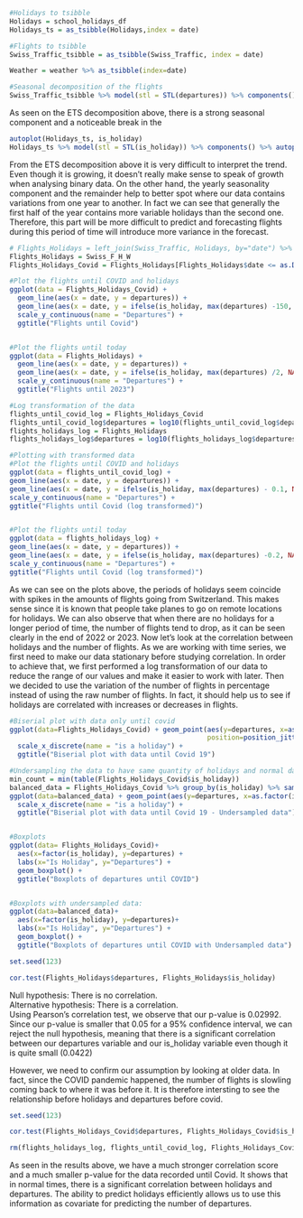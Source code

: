 ```r
#Holidays to tsibble
Holidays = school_holidays_df
Holidays_ts = as_tsibble(Holidays,index = date)

#Flights to tsibble
Swiss_Traffic_tsibble = as_tsibble(Swiss_Traffic, index = date)

Weather = weather %>% as_tsibble(index=date)

#Seasonal decomposition of the flights
Swiss_Traffic_tsibble %>% model(stl = STL(departures)) %>% components() %>% autoplot()

```
As seen on the ETS decomposition above, there is a strong seasonal component and a noticeable break in the 

```r
autoplot(Holidays_ts, is_holiday) 
Holidays_ts %>% model(stl = STL(is_holiday)) %>% components() %>% autoplot()

```

From the ETS decomposition above it is very difficult to interpret the trend. Even though it is growing, it doesn't really make sense to speak of growth when analysing binary data. On the other hand, the yearly seasonality component and the remainder help to better spot where our data contains variations from one year to another. In fact we can see that generally the first half of the year contains more variable holidays than the second one. Therefore, this part will be more difficult to predict and forecasting flights during this period of time will introduce more variance in the forecast.


```r


# Flights_Holidays = left_join(Swiss_Traffic, Holidays, by="date") %>% group_by(date) %>% summarise(departures = sum(departures), is_holiday = is_holiday)
Flights_Holidays = Swiss_F_H_W
Flights_Holidays_Covid = Flights_Holidays[Flights_Holidays$date <= as.Date("2020-01-31"),]

#Plot the flights until COVID and holidays
ggplot(data = Flights_Holidays_Covid) +
  geom_line(aes(x = date, y = departures)) +
  geom_line(aes(x = date, y = ifelse(is_holiday, max(departures) -150, NA), color = "is_holiday"), size = 3) + 
  scale_y_continuous(name = "Departures") +
  ggtitle("Flights until Covid")


#Plot the flights until today
ggplot(data = Flights_Holidays) +
  geom_line(aes(x = date, y = departures)) +
  geom_line(aes(x = date, y = ifelse(is_holiday, max(departures) /2, NA), color = "is_holiday"), size = 3) + 
  scale_y_continuous(name = "Departures") +
  ggtitle("Flights until 2023")


```

```r

#Log transformation of the data
flights_until_covid_log = Flights_Holidays_Covid 
flights_until_covid_log$departures = log10(flights_until_covid_log$departures)
flights_holidays_log = Flights_Holidays
flights_holidays_log$departures = log10(flights_holidays_log$departures)

#Plotting with transformed data
#Plot the flights until COVID and holidays
ggplot(data = flights_until_covid_log) +
geom_line(aes(x = date, y = departures)) +
geom_line(aes(x = date, y = ifelse(is_holiday, max(departures) - 0.1, NA), color = "is_holiday"), size = 4) + 
scale_y_continuous(name = "Departures") +
ggtitle("Flights until Covid (log transformed)")


#Plot the flights until today
ggplot(data = flights_holidays_log) +
geom_line(aes(x = date, y = departures)) +
geom_line(aes(x = date, y = ifelse(is_holiday, max(departures) -0.2, NA), color = "is_holiday"), size = 7) +
scale_y_continuous(name = "Departures") +
ggtitle("Flights until Covid (log transformed)")


```
As we can see on the plots above, the periods of holidays seem coincide with spikes in the amounts of flights going from Switzerland. This makes sense since it is known that people take planes to go on remote locations for holidays. We can also observe that when there are no holidays for a longer period of time, the number of flights tend to drop, as it can be seen clearly in the end of 2022 or 2023. Now let's look at the correlation between holidays and the number of flights. As we are working with time series, we first need to make our data stationary before studying correlation. In order to achieve that, we first performed a log transformation of our data to reduce the range of our values and make it easier to work with later. Then we decided to use the variation of the number of flights in percentage instead of using the raw number of flights. In fact, it should help us to see if holidays are correlated with increases or decreases in flights.
```r

#Biserial plot with data only until covid
ggplot(data=Flights_Holidays_Covid) + geom_point(aes(y=departures, x=as.factor(is_holiday)), size=0.5, 
                                                 position=position_jitter(width=0.05)) +
  scale_x_discrete(name = "is a holiday") +
  ggtitle("Biserial plot with data until Covid 19")

#Undersampling the data to have same quantity of holidays and normal days:
min_count = min(table(Flights_Holidays_Covid$is_holiday))
balanced_data = Flights_Holidays_Covid %>% group_by(is_holiday) %>% sample_n(min_count)
ggplot(data=balanced_data) + geom_point(aes(y=departures, x=as.factor(is_holiday)), size=0.5, position=position_jitter(width=0.05)) +
  scale_x_discrete(name = "is a holiday") +
  ggtitle("Biserial plot with data until Covid 19 - Undersampled data")


#Boxplots 
ggplot(data= Flights_Holidays_Covid)+ 
  aes(x=factor(is_holiday), y=departures) +
  labs(x="Is Holiday", y="Departures") +
  geom_boxplot() + 
  ggtitle("Boxplots of departures until COVID")


#Boxplots with undersampled data:
ggplot(data=balanced_data)+
  aes(x=factor(is_holiday), y=departures)+
  labs(x="Is Holiday", y="Departures") +
  geom_boxplot() + 
  ggtitle("Boxplots of departures until COVID with Undersampled data")

```


```r
set.seed(123)

cor.test(Flights_Holidays$departures, Flights_Holidays$is_holiday)

```
Null hypothesis: There is no correlation. <br>
Alternative hypothesis: There is a correlation. <br>
Using Pearson's correlation test, we observe that our p-value is 0.02992. Since our p-value is smaller that 0.05 for a 95% confidence interval, we can reject the null hypothesis, meaning that there is a significant correlation between our departures variable and our is_holiday variable even though it is quite small (0.0422)

However, we need to confirm our assumption by looking at older data. In fact, since the COVID pandemic happened, the number of flights is slowling coming back to where it was before it. It is therefore intersting to see the relationship before holidays and departures before covid.


```r
set.seed(123)

cor.test(Flights_Holidays_Covid$departures, Flights_Holidays_Covid$is_holiday)

rm(flights_holidays_log, flights_until_covid_log, Flights_Holidays_Covid, Holidays, Holidays_ts, weather, Weather)
```

As seen in the results above, we have a much stronger correlation score and a much smaller p-value for the data recorded until Covid. It shows that in normal times, there is a significant correlation between holidays and departures. The ability to predict holidays efficiently allows us to use this information as covariate for predicting the number of departures.
